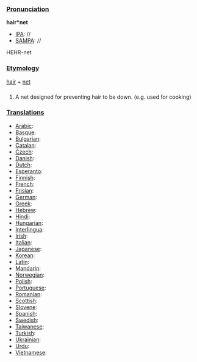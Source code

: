 ===[[Pronunciation]]===

'''hair*net'''
*[[IPA]]: //
*[[SAMPA]]: //
HEHR-net
===[[Etymology]]===

[[hair]] + [[net]]
===[[]]===

#A net designed for preventing hair to be down. (e.g. used for cooking)
===[[Translations]]===
*[[Arabic]]:
*[[Basque]]:
*[[Bulgarian]]:
*[[Catalan]]:
*[[Czech]]:
*[[Danish]]:
*[[Dutch]]:
*[[Esperanto]]:
*[[Finnish]]:
*[[French]]:
*[[Frisian]]:
*[[German]]: 
*[[Greek]]: 
*[[Hebrew]]:
*[[Hindi]]:
*[[Hungarian]]:
*[[Interlingua]]:
*[[Irish]]:
*[[Italian]]:
*[[Japanese]]:
*[[Korean]]:
*[[Latin]]:
*[[Mandarin]]:
*[[Norwegian]]:
*[[Polish]]:
*[[Portuguese]]:
*[[Romanian]]:
*[[Scottish]]:
*[[Slovene]]:
*[[Spanish]]:
*[[Swedish]]:
*[[Taiwanese]]:
*[[Turkish]]:
*[[Ukrainian]]:
*[[Urdu]]:
*[[Vietnamese]]: